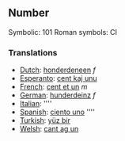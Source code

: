 ==Number==

Symbolic: 101
Roman symbols: CI

===Translations===

*[[Dutch]]: [[honderdeneen]] ''f''
*[[Esperanto]]: [[cent kaj unu]]
*[[French]]: [[cent et un]] ''m''
*[[German]]: [[hunderdeinz]] ''f''
*[[Italian]]: [[]] ''''
*[[Spanish]]: [[ciento uno]] ''''
*[[Turkish]]: [[yüz bir]]
*[[Welsh]]: [[cant ag un]]